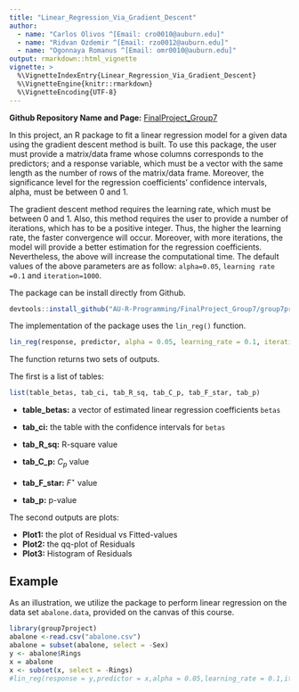 ```yaml
---
title: "Linear_Regression_Via_Gradient_Descent"
author:
  - name: "Carlos Olivos ^[Email: cro0010@auburn.edu]"
  - name: "Ridvan Ozdemir ^[Email: rzo0012@auburn.edu]"
  - name: "Ogonnaya Romanus ^[Email: omr0010@auburn.edu]"
output: rmarkdown::html_vignette
vignette: >
  %\VignetteIndexEntry{Linear_Regression_Via_Gradient_Descent}
  %\VignetteEngine{knitr::rmarkdown}
  %\VignetteEncoding{UTF-8}
---
```



**Github Repository Name and Page:**  [FinalProject_Group7]( https://au-r-programming.github.io/FinalProject_Group7/)




In this project, an R package to fit a linear regression model for a given data using the gradient descent method is built. To use this package, the user must provide a matrix/data frame whose columns corresponds to the predictors; and a response variable, which must be a vector with the same length as the number of rows of the matrix/data frame. Moreover, the significance level for the regression coefficients' confidence intervals, alpha, must be between 0 and 1.

The gradient descent method requires the learning rate, which must be between 0 and 1. Also, this method requires the user to provide a number of iterations, which has to be a positive integer. Thus, the higher the learning rate, the faster convergence will occur. Moreover, with more iterations, the model will provide a better estimation for the regression coefficients. Nevertheless, the above will increase the computational time. The default values of the above parameters are as follow:  `alpha=0.05`, `learning rate =0.1` and `iteration=1000`.

The package can be install directly from Github.

```r
devtools::install_github("AU-R-Programming/FinalProject_Group7/group7project")
```


The implementation of the package uses the `lin_reg()` function.

```r
lin_reg(response, predictor, alpha = 0.05, learning_rate = 0.1, iterations = 1000)
```


The function returns two sets of outputs.

 The first is a list of tables: 
```r
list(table_betas, tab_ci, tab_R_sq, tab_C_p, tab_F_star, tab_p)
```

* **table_betas:** a vector of estimated linear regression coefficients `betas`

* **tab_ci:** the table with the confidence intervals for `betas`

* **tab_R_sq:** R-square value

* **tab_C_p:** $C_p$ value

* **tab_F_star:** $F^{\star}$ value

* **tab_p:** p-value

The second outputs are plots:

* **Plot1:** the plot of Residual vs Fitted-values
* **Plot2:** the qq-plot of Residuals
* **Plot3:** Histogram of Residuals


## Example
As an illustration, we utilize the package to perform linear regression on the data set `abalone.data`, provided on the canvas of this course.

```r
library(group7project)
abalone <-read.csv("abalone.csv")
abalone = subset(abalone, select = -Sex)
y <- abalone$Rings
x = abalone
x <- subset(x, select = -Rings)
#lin_reg(response = y,predictor = x,alpha = 0.05,learning_rate = 0.1,iterations = 10000)
```



